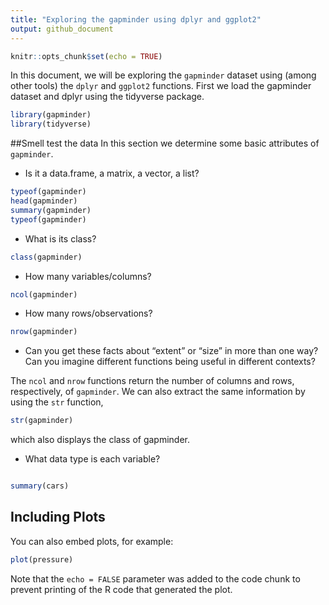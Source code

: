 ```yaml
---
title: "Exploring the gapminder using dplyr and ggplot2"
output: github_document
---
```


```r
knitr::opts_chunk$set(echo = TRUE)
```

In this document, we will be exploring the `gapminder` dataset using (among other tools) the `dplyr` and `ggplot2` functions. First we load the gapminder dataset and dplyr using the tidyverse package.
```r
library(gapminder)
library(tidyverse)
```
##Smell test the data
In this section we determine some basic attributes of `gapminder`.

 - Is it a data.frame, a matrix, a vector, a list?
```r
typeof(gapminder)
head(gapminder)
summary(gapminder)
typeof(gapminder)
```
 
 
 - What is its class?
```r
class(gapminder)
```
 
 - How many variables/columns?
```r
ncol(gapminder)
```
 
 
 - How many rows/observations?
 
```r
nrow(gapminder)
```
 
 - Can you get these facts about “extent” or “size” in more than one way? Can you imagine different functions being useful in different contexts?
 
 The `ncol` and `nrow` functions return the number of columns and rows, respectively, of `gapminder`. We can also extract the same information by using the `str` function,
```r
str(gapminder)
```
 which also displays the class of gapminder.
 
 - What data type is each variable?
```r

```
 
 

```r
summary(cars)
```

## Including Plots

You can also embed plots, for example:

```r
plot(pressure)
```

Note that the `echo = FALSE` parameter was added to the code chunk to prevent printing of the R code that generated the plot.
